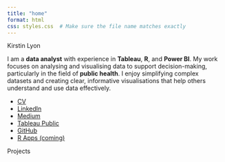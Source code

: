 ```yaml
---
title: "home"
format: html
css: styles.css  # Make sure the file name matches exactly
---
```


<div class = "container" >

<!-- Left Column -->

<div class = "left-column">

<p> Kirstin Lyon </p>

<p> I am a **data analyst** with experience in **Tableau**, **R**, and **Power BI**. My work focuses on analysing and visualising data to support decision-making, particularly in the field of **public health**.
I enjoy simplifying complex datasets and creating clear, informative
visualisations that help others understand and use data effectively. </p>

<ul class = "no-bullets">

<li> <a href="about">CV</a> </li>

<li> <a href="https://www.linkedin.com/in/kirstin-lyon-0320012a/">LinkedIn</a> </li>

<li> <a href="https://medium.com/@kirstin.lyon">Medium</a> </li>

<li> <a href="https://public.tableau.com/app/profile/kirstin.lyon5886/vizzes">Tableau Public</a> </li>

<li> <a href="https://github.com/KirstinLyon">GitHub</a> </li>

<li> <a href="https://kirstinlyon.shinyapps.io/">R Apps (coming)</a> </li>

</ul>

</div>

<!-- Right Column -->

<div class = "right-column">

<p> Projects </p>

</div>

</div>

